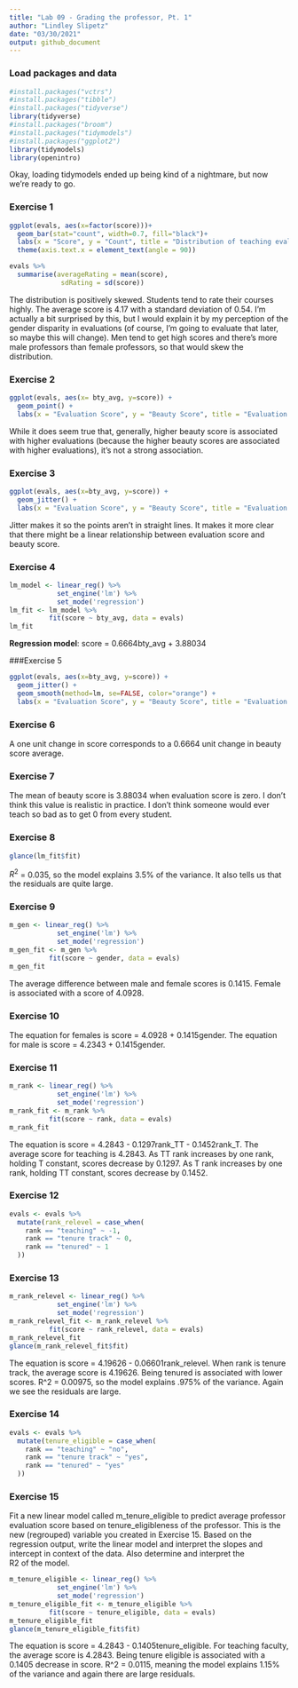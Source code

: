 ```yaml
---
title: "Lab 09 - Grading the professor, Pt. 1"
author: "Lindley Slipetz"
date: "03/30/2021"
output: github_document
---
```


### Load packages and data

```r
#install.packages("vctrs")
#install.packages("tibble")
#install.packages("tidyverse")
library(tidyverse) 
#install.packages("broom")
#install.packages("tidymodels")
#install.packages("ggplot2")
library(tidymodels)
library(openintro)
```

Okay, loading tidymodels ended up being kind of a nightmare, but now we're ready to go.

### Exercise 1

```r
ggplot(evals, aes(x=factor(score)))+
  geom_bar(stat="count", width=0.7, fill="black")+
  labs(x = "Score", y = "Count", title = "Distribution of teaching evaluation scores") +
  theme(axis.text.x = element_text(angle = 90))
```

```r
evals %>%
  summarise(averageRating = mean(score),
             sdRating = sd(score))
```

The distribution is positively skewed. Students tend to rate their courses highly. The average score is 4.17 with a standard deviation of 0.54. I'm actually a bit surprised by this, but I would explain it by my perception of the gender disparity in evaluations (of course, I'm going to evaluate that later, so maybe this will change). Men tend to get high scores and there's more male professors than female professors, so that would skew the distribution.

### Exercise 2

```r
ggplot(evals, aes(x= bty_avg, y=score)) +
  geom_point() +
  labs(x = "Evaluation Score", y = "Beauty Score", title = "Evaluation score vs beauty score") 
```

While it does seem true that, generally, higher beauty score is associated with higher evaluations (because the higher beauty scores are associated with higher evaluations), it's not a strong
association. 

### Exercise 3

```r
ggplot(evals, aes(x=bty_avg, y=score)) +
  geom_jitter() +
  labs(x = "Evaluation Score", y = "Beauty Score", title = "Evaluation score vs beauty score") 
```

Jitter makes it so the points aren't in straight lines. It makes it more clear that there might be a linear relationship between evaluation score and beauty score.

### Exercise 4

```r
lm_model <- linear_reg() %>% 
            set_engine('lm') %>% 
            set_mode('regression')
lm_fit <- lm_model %>% 
          fit(score ~ bty_avg, data = evals)
lm_fit
```
**Regression model**: score = 0.6664bty_avg + 3.88034


###Exercise 5

```r
ggplot(evals, aes(x=bty_avg, y=score)) + 
  geom_jitter() +
  geom_smooth(method=lm, se=FALSE, color="orange") +
  labs(x = "Evaluation Score", y = "Beauty Score", title = "Evaluation score vs beauty score") 
```


### Exercise 6

A one unit change in score corresponds to a 0.6664 unit change in beauty score average.

### Exercise 7 

The mean of beauty score is 3.88034 when evaluation score is zero. I don't think this value is realistic in practice. I don't think someone would ever teach so bad as to get 0 from every student. 

### Exercise 8
```r
glance(lm_fit$fit)
```
$R^2$ = 0.035, so the model explains 3.5% of the variance. It also tells us that the residuals are quite large.

### Exercise 9 


```r
m_gen <- linear_reg() %>% 
            set_engine('lm') %>% 
            set_mode('regression')
m_gen_fit <- m_gen %>% 
          fit(score ~ gender, data = evals)
m_gen_fit
```
The average difference between male and female scores is 0.1415. Female is associated with a score of 4.0928.

### Exercise 10

The equation for females is score = 4.0928 + 0.1415gender. The equation for male is score = 4.2343 + 0.1415gender.

### Exercise 11 

```r
m_rank <- linear_reg() %>% 
            set_engine('lm') %>% 
            set_mode('regression')
m_rank_fit <- m_rank %>% 
          fit(score ~ rank, data = evals)
m_rank_fit
```

The equation is score = 4.2843 - 0.1297rank_TT - 0.1452rank_T. The average score for teaching is 4.2843. As TT rank increases by one rank, holding T constant, scores decrease by 0.1297. As T rank increases by one rank, holding TT constant, scores decrease by 0.1452.

### Exercise 12

```r
evals <- evals %>%
  mutate(rank_relevel = case_when(
    rank == "teaching" ~ -1,
    rank == "tenure track" ~ 0,
    rank == "tenured" ~ 1
  ))
```

### Exercise 13


```r
m_rank_relevel <- linear_reg() %>% 
            set_engine('lm') %>% 
            set_mode('regression')
m_rank_relevel_fit <- m_rank_relevel %>% 
          fit(score ~ rank_relevel, data = evals)
m_rank_relevel_fit
glance(m_rank_relevel_fit$fit)
```

The equation is score = 4.19626 - 0.06601rank_relevel. When rank is tenure track, the average score is 4.19626. Being tenured is associated with lower scores. R^2 = 0.00975, so the model explains .975% of the variance. Again we see the residuals are large.

### Exercise 14


```r
evals <- evals %>%
  mutate(tenure_eligible = case_when(
    rank == "teaching" ~ "no",
    rank == "tenure track" ~ "yes",
    rank == "tenured" ~ "yes"
  ))
```

### Exercise 15

Fit a new linear model called m_tenure_eligible to predict average professor evaluation score based on tenure_eligibleness of the professor. This is the new (regrouped) variable you created in Exercise 15. Based on the regression output, write the linear model and interpret the slopes and intercept in context of the data. Also determine and interpret the  
R2 of the model.

```r
m_tenure_eligible <- linear_reg() %>% 
            set_engine('lm') %>% 
            set_mode('regression')
m_tenure_eligible_fit <- m_tenure_eligible %>% 
          fit(score ~ tenure_eligible, data = evals)
m_tenure_eligible_fit
glance(m_tenure_eligible_fit$fit)
```
The equation is score = 4.2843 - 0.1405tenure_eligible. For teaching faculty, the average score is 4.2843. Being tenure eligible is associated with a 0.1405 decrease in score. R^2 = 0.0115, meaning the model explains 1.15% of the variance and again there are large residuals.
